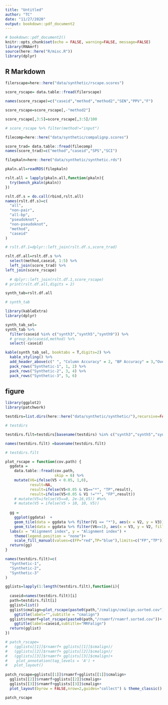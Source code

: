 ```yaml
---
title: "Untitled"
author: "TC"
date: "11/27/2020"
output: bookdown::pdf_document2
---
```


```r
# bookdown::pdf_document2()
knitr::opts_chunk$set(echo = FALSE, warning=FALSE, message=FALSE)
library(RNAmrf)
source(here::here("R/misc.R"))
library(dplyr)
```

## R Markdown

```r
filerscape=here::here("data/synthetic/rscape.scores")

score_rscape= data.table::fread(filerscape)

names(score_rscape)=c("caseid","method","method2","SEN","PPV","F")

score_rscape=score_rscape[,-"method2"]

score_rscape[,3:5]=score_rscape[,3:5]/100

# score_rscape %>% filter(method!="input")
```

```r
filecomp=here::here("data/synthetic/compalignp.scores")

score_trad= data.table::fread(filecomp)
names(score_trad)=c("method","caseid","SPS","SCI")
```


```r
filepkaln=here::here("data/synthetic/synthetic.rds")

pkaln.all=readRDS(filepkaln)

rslt.all = lapply(pkaln.all,function(pkaln){
  try(bench_pkaln(pkaln))
})

rslt.df.s = do.call(rbind,rslt.all)
names(rslt.df.s)=c(
  "all",
  "non-pair",
  "all-bp",
  "pseudoknot",
  "non-pseudoknot",
  "method",
  "caseid"
)

# rslt.df.1=dplyr::left_join(rslt.df.s,score_trad)

rslt.df.all=rslt.df.s %>% 
  select(method,caseid, 1:5) %>% 
  left_join(score_trad) %>% 
left_join(score_rscape)
  
  # dplyr::left_join(rslt.df.1,score_rscape)
# print(rslt.df.all,digits = 2)
```

```r
synth_tab=rslt.df.all

# synth_tab
```


```r
library(kableExtra)
library(dplyr)
```

```r
synth_tab_sel=
synth_tab %>% 
  filter(caseid %in% c("synth3","synth5","synth9")) %>% 
  # group_by(caseid,method) %>%
  select(-caseid)
```


```r
kable(synth_tab_sel, booktabs = T,digits=2) %>%
  kable_styling() %>%
  add_header_above(c(" ", "Column Accuracy" = 2, "BP Accuracy" = 3,"Overall"=2,"Contact Pred"=3)) %>%
  pack_rows("Synthetic-1", 1, 2) %>%
  pack_rows("Synthetic-2", 3, 4) %>% 
  pack_rows("Synthetic-3", 5, 6)
```







## figure

```r
library(ggplot2)
library(patchwork)
```

```r


testdirs=list.dirs(here::here("data/synthetic/synthetic/"),recursive=FALSE)

# testdirs

testdirs.filt=testdirs[basename(testdirs) %in% c("synth3","synth5","synth9")]

names(testdirs.filt) =basename(testdirs.filt)

# testdirs.filt
```


```r
plot_rscape = function(cov.path) {
  ggdata =
    data.table::fread(cov.path,
                      skip = 6) %>%
    mutate(V6=ifelse(V5 < 0.05, 1,0),
           result=NA,
           result=ifelse(V5<0.05 & V1=="*", "TP",result),
           result=ifelse(V5<0.05 & V1 !="*", "FP",result))
    # mutate(V5=ifelse(V5==0, 2e-16,V5)) #%>% 
    # mutate(V5 = ifelse(V5 > 10, 10, V5))
  
  gg =
    ggplot(ggdata)  +
    geom_tile(data = ggdata %>% filter(V1 == "*"), aes(x = V2, y = V3)) + coord_fixed() +
    geom_tile(data = ggdata %>% filter(V6==1), aes(x = V3, y = V2, fill=result))+
  labs(x = "Alignment index", y = "Alignment index") +
    theme(legend.position = "none")+
    scale_fill_manual(values=c(FP="red",TP="blue"),limits=c("FP","TP"))
  return(gg)
}

names(testdirs.filt)=c(
  "Synthetic-1",
  "Synthetic-2",
  "Synthetic-3"
)
```


```r
gglists=lapply(1:length(testdirs.filt),function(i){
  
  caseid=names(testdirs.filt)[i]
  path=testdirs.filt[i]
  gglist=list()
  gglist$cmalign=plot_rscape(paste0(path,"/cmalign/cmalign.sorted.cov"))+
    ggtitle(label="",subtitle = "cmalign")
  gglist$rnamrf=plot_rscape(paste0(path,"/rnamrf/rnamrf.sorted.cov"))+
    ggtitle(label=caseid,subtitle="MRFalign")
  return(gglist)
})


```


```r
# patch_rscape=
#   (gglists[[1]]$rnamrf+ gglists[[1]]$cmalign)/
#   (gglists[[2]]$rnamrf+ gglists[[2]]$cmalign)/
#   (gglists[[3]]$rnamrf+ gglists[[3]]$cmalign)+
#    plot_annotation(tag_levels = 'A') +
#   plot_layout()
  
patch_rscape=gglists[[1]]$rnamrf+gglists[[1]]$cmalign+
  gglists[[2]]$rnamrf+gglists[[2]]$cmalign+
  gglists[[3]]$rnamrf+gglists[[3]]$cmalign+
  plot_layout(byrow = FALSE,nrow=2,guides="collect") & theme_classic() 

patch_rscape
```









